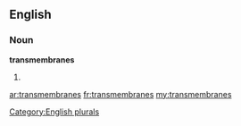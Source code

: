 ==English==

===Noun===
'''transmembranes'''

# {{plural of|[[transmembrane]]}}

[[Category:English plurals]]

[[ar:transmembranes]]
[[fr:transmembranes]]
[[my:transmembranes]]